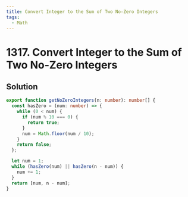 ```yaml
---
title: Convert Integer to the Sum of Two No-Zero Integers
tags:
  - Math
---
```


# 1317. Convert Integer to the Sum of Two No-Zero Integers

<Badges>
  <LevelBadge level="easy" />
  <TopicBadge name="Math" slug="math" />
</Badges>

## Solution

```typescript filename="solution.ts" copy
export function getNoZeroIntegers(n: number): number[] {
  const hasZero = (num: number) => {
    while (0 < num) {
      if (num % 10 === 0) {
        return true;
      }
      num = Math.floor(num / 10);
    }
    return false;
  };

  let num = 1;
  while (hasZero(num) || hasZero(n - num)) {
    num += 1;
  }
  return [num, n - num];
}
```

<ProblemLink
  codingSite="leetcode"
  href="https://leetcode.com/problems/convert-integer-to-the-sum-of-two-no-zero-integers"
  title="Convert Integer to the Sum of Two No-Zero Integers"
/>
